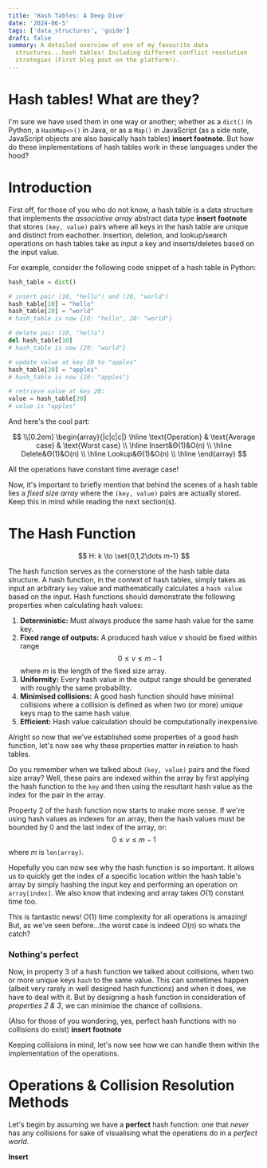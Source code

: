 ```yaml
---
title: 'Hash Tables: A Deep Dive'
date: '2024-06-5'
tags: ['data_structures', 'guide']
draft: false
summary: A detailed overview of one of my favourite data
  structures...hash tables! Including different conflict resolution
  strategies (First blog post on the platform!).
---
```


# Hash tables! What are they?

I'm sure we have used them in one way or another; whether as a `dict()` in Python, a `HashMap<>()` in Java, or as a `Map()` in JavaScript (as a side note,
JavaScript objects are also basically hash tables) **insert footnote**. But how do these implementations of hash tables work in these languages under the hood?

# Introduction

First off, for those of you who do not know, a hash table is a data structure that implements the _associative array_ abstract data type **insert footnote**
that stores `(key, value)` pairs where all keys in the hash table are unique and distinct from eachother. Insertion, deletion, and
lookup/search operations on hash tables take as input a key and inserts/deletes based on the input value.

For example, consider the following code snippet of a hash table in Python:

```python
hash_table = dict()

# insert pair (10, "hello") and (20, "world")
hash_table[10] = "hello"
hash_table[20] = "world"
# hash_table is now {10: "hello", 20: "world"}

# delete pair (10, "hello")
del hash_table[10]
# hash_table is now {20: "world"}

# update value at key 20 to "apples"
hash_table[20] = "apples"
# hash_table is now {20: "apples"}

# retrieve value at key 20:
value = hash_table[20]
# value is "apples"
```

And here's the cool part:

$$
\\[0.2em]
\begin{array}{|c|c|c|}
    \hline \text{Operation} & \text{Average case} & \text{Worst case} \\
    \hline Insert&Θ(1)&O(n) \\
    \hline Delete&Θ(1)&O(n) \\
    \hline Lookup&Θ(1)&O(n) \\
    \hline
\end{array}
$$

All the operations have constant time average case!

Now, it's important to briefly mention that behind the scenes of a hash table lies a _fixed size array_ where the `(key, value)` pairs are actually stored. Keep this
in mind while reading the next section(s).

# The Hash Function

$$
H: k \to \set{0,1,2\dots m-1}
$$

The hash function serves as the cornerstone of the hash table data structure. A hash function, in the context of hash tables, simply takes as input an arbitrary `key` value
and mathematically calculates a `hash value` based on the input. Hash functions should demonstrate the following properties when calculating hash values:

1. **Deterministic:** Must always produce the same hash value for the same key.
2. **Fixed range of outputs:** A produced hash value $v$ should be fixed within range $$0 \le v \le m-1$$ where $m$ is the length of the fixed size array.
3. **Uniformity:** Every hash value in the output range should be generated with roughly the same probability.
4. **Minimised collisions:** A good hash function should have minimal collisions where a collision is defined as when two (or more) _unique_ keys map to the same hash value.
5. **Efficient:** Hash value calculation should be computationally inexpensive.

Alright so now that we've established some properties of a good hash function, let's now see why these properties matter in relation to hash tables.

Do you remember when we talked about `(key, value)` pairs and the fixed size array? Well, these pairs are
indexed within the array by first applying the hash function to the `key` and then using the resultant hash value as the index for the pair in the array.

Property 2 of the hash function now starts to make more sense. If we're using hash values as indexes for an array, then the hash values must be bounded by 0 and the last
index of the array, or: $$0 \le v \le m-1$$ where $m$ is `len(array)`.

Hopefully you can now see why the hash function is so important. It allows us to quickly get the index of a specific location within the hash table's array by simply
hashing the input key and performing an operation on `array[index]`. We also know that indexing and array takes $O(1)$ constant time too.

This is fantastic news! $O(1)$ time complexity for all operations is amazing! But, as we've seen before...the worst case is indeed $O(n)$ so whats the catch?

### Nothing's perfect

Now, in property 3 of a hash function we talked about collisions, when two or more unique keys `hash` to the same value. This can sometimes happen (albeit very rarely in well
designed hash functions) and when it does, we have to deal with it. But by designing a hash function in consideration of _properties 2 & 3_, we can minimise the chance of collisions.

(Also for those of you wondering, yes, perfect hash functions with no collisions do exist) **insert footnote**

Keeping collisions in mind, let's now see how we can handle them within the implementation of the operations.

# Operations & Collision Resolution Methods

Let's begin by assuming we have a **perfect** hash function: one that _never_ has any collisions for sake of visualising what the operations do in a _perfect world_.

**Insert**
